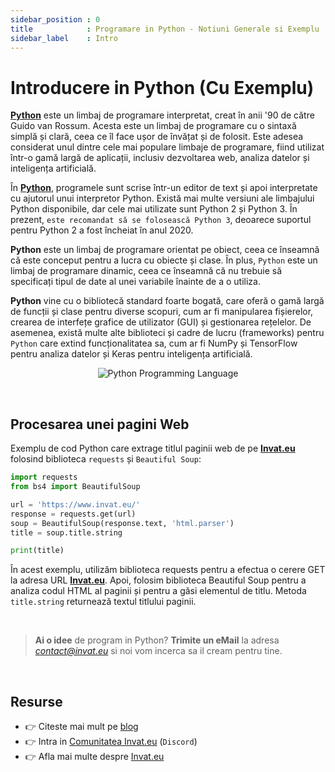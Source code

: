 ```yaml
---
sidebar_position : 0
title            : Programare in Python - Notiuni Generale si Exemplu
sidebar_label    : Intro
---
```


# Introducere in Python (Cu Exemplu)

**[Python](/programare/python/)** este un limbaj de programare interpretat, creat în anii '90 de către Guido van Rossum. 
Acesta este un limbaj de programare cu o sintaxă simplă și clară, ceea ce îl face ușor de învățat și de folosit. 
Este adesea considerat unul dintre cele mai populare limbaje de programare, fiind utilizat într-o gamă largă de aplicații, inclusiv dezvoltarea web, analiza datelor și inteligența artificială.

În **[Python](/programare/python/)**, programele sunt scrise într-un editor de text și apoi interpretate cu ajutorul unui interpretor Python. 
Există mai multe versiuni ale limbajului Python disponibile, dar cele mai utilizate sunt Python 2 și Python 3. 
În prezent, `este recomandat să se folosească Python 3`, deoarece suportul pentru Python 2 a fost încheiat în anul 2020.

**Python** este un limbaj de programare orientat pe obiect, ceea ce înseamnă că este conceput pentru a lucra cu obiecte și clase. 
În plus, `Python` este un limbaj de programare dinamic, ceea ce înseamnă că nu trebuie să specificați tipul de date al unei variabile înainte de a o utiliza.

**Python** vine cu o bibliotecă standard foarte bogată, care oferă o gamă largă de funcții și clase pentru diverse scopuri, cum ar fi manipularea fișierelor, 
crearea de interfețe grafice de utilizator (GUI) și gestionarea rețelelor. De asemenea, există multe alte biblioteci și cadre de lucru (frameworks) pentru `Python` care extind funcționalitatea sa, 
cum ar fi NumPy și TensorFlow pentru analiza datelor și Keras pentru inteligența artificială.

<center>

![Python Programming Language](https://github.com/app-generator/dummy/assets/51070104/afc3a4f8-cba3-4028-8ace-e31e188eef26)

</center>

<br />

## Procesarea unei pagini Web

Exemplu de cod Python care extrage titlul paginii web de pe **[Invat.eu](https://www.invat.eu/)** folosind biblioteca `requests` și `Beautiful Soup`:

```python
import requests
from bs4 import BeautifulSoup

url = 'https://www.invat.eu/'
response = requests.get(url)
soup = BeautifulSoup(response.text, 'html.parser')
title = soup.title.string

print(title) 
```

În acest exemplu, utilizăm biblioteca requests pentru a efectua o cerere GET la adresa URL **[Invat.eu](https://www.invat.eu/)**. 
Apoi, folosim biblioteca Beautiful Soup pentru a analiza codul HTML al paginii și pentru a găsi elementul de titlu. 
Metoda `title.string` returnează textul titlului paginii.

<br />

> **Ai o idee** de program in Python? **Trimite un eMail** la adresa *contact@invat.eu* si noi vom incerca sa il cream pentru tine.

<br />

## Resurse

- 👉 Citeste mai mult pe [blog](https://www.blog.invat.eu/)
- 👉 Intra in [Comunitatea Invat.eu](https://discord.gg/uh2WWTKt) (`Discord`)  
- 👉 Afla mai multe despre [Invat.eu](/intro) 

